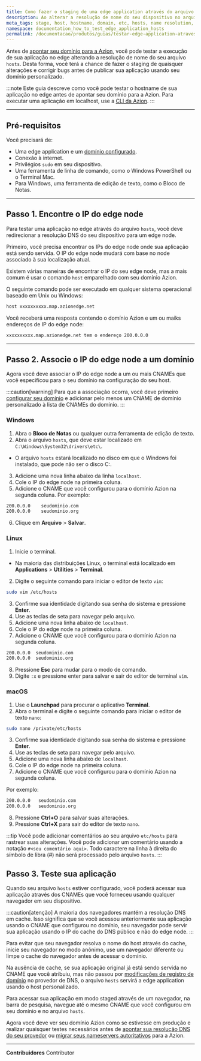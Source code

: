 ```yaml
---
title: Como fazer o staging de uma edge application através do arquivo hosts
description: Ao alterar a resolução de nome do seu dispositivo no arquivo hosts em etc/hosts, você pode testar sua edge application antes de apontar seu domínio para a Azion.
meta_tags: stage, host, hostname, domain, etc, hosts, name resolution, test
namespace: documentation_how_to_test_edge_application_hosts
permalink: /documentacao/produtos/guias/testar-edge-application-atraves-do-arquivo-hosts/
---
```


Antes de [apontar seu domínio para a Azion](/pt-br/documentacao/produtos/guias/apontar-dominio-para-a-azion/), você pode testar a execução de sua aplicação no edge alterando a resolução de nome do seu arquivo `hosts`. Desta forma, você terá a chance de fazer o staging de quaisquer alterações e corrigir bugs antes de publicar sua aplicação usando seu domínio personalizado.

:::note
Este guia descreve como você pode testar o hostname de sua aplicação no edge antes de apontar seu domínio para a Azion. Para executar uma aplicação em localhost, use a [CLI da Azion](/pt-br/documentacao/produtos/cli/visao-geral/).
:::

---

## Pré-requisitos

Você precisará de:

- Uma edge application e um [domínio configurado](/pt-br/documentacao/produtos/guias/configurar-dominio/).
- Conexão à internet.
- Privilégios `sudo` em seu dispositivo.
- Uma ferramenta de linha de comando, como o Windows PowerShell ou o Terminal Mac.
- Para Windows, uma ferramenta de edição de texto, como o Bloco de Notas.

---

## Passo 1. Encontre o IP do edge node

Para testar uma aplicação no edge através do arquivo `hosts`, você deve redirecionar a resolução DNS do seu dispositivo para um edge node.

Primeiro, você precisa encontrar os IPs do edge node onde sua aplicação está sendo servida. O IP do edge node mudará com base no node associado à sua localização atual.

Existem várias maneiras de encontrar o IP do seu edge node, mas a mais comum é usar o comando `host` emparelhado com seu domínio Azion.

O seguinte comando pode ser executado em qualquer sistema operacional baseado em Unix ou Windows:

```bash
host xxxxxxxxxx.map.azionedge.net
```

Você receberá uma resposta contendo o domínio Azion e um ou maiks endereços de IP do edge node:

```bash
xxxxxxxxxx.map.azionedge.net tem o endereço 200.0.0.0
```

---

## Passo 2. Associe o IP do edge node a um domínio

Agora você deve associar o IP do edge node a um ou mais CNAMEs que você especificou para o seu domínio na configuração do seu host.

:::caution[warning]
Para que a associação ocorra, você deve primeiro [configurar seu domínio](/pt-br/documentacao/produtos/guias/configurar-dominio/) e adicionar pelo menos um CNAME de domínio personalizado à lista de CNAMEs do domínio.
:::

### Windows

1. Abra o **Bloco de Notas** ou qualquer outra ferramenta de edição de texto.
2. Abra o arquivo `hosts`, que deve estar localizado em `C:\Windows\System32\drivers\etc\`.
  - O arquivo `hosts` estará localizado no disco em que o Windows foi instalado, que pode não ser o disco C:.
3. Adicione uma nova linha abaixo da linha `localhost`.
4. Cole o IP do edge node na primeira coluna.
5. Adicione o CNAME que você configurou para o domínio Azion na segunda coluna. Por exemplo:

  ```bash
  200.0.0.0    seudominio.com
  200.0.0.0    seudominio.org
  ```

6. Clique em **Arquivo** > **Salvar**.

### Linux

1. Inicie o terminal.
  - Na maioria das distribuições Linux, o terminal está localizado em **Applications** > **Utilities** > **Terminal**.
2. Digite o seguinte comando para iniciar o editor de texto `vim`:

  ```bash
  sudo vim /etc/hosts
  ```

3. Confirme sua identidade digitando sua senha do sistema e pressione **Enter**.
4. Use as teclas de seta para navegar pelo arquivo.
5. Adicione uma nova linha abaixo de `localhost`.
6. Cole o IP do edge node na primeira coluna.
7. Adicione o CNAME que você configurou para o domínio Azion na segunda coluna.

  ```bash
  200.0.0.0  seudominio.com
  200.0.0.0  seudominio.org
  ```

8. Pressione **Esc** para mudar para o modo de comando.
7. Digite `:x` e pressione enter para salvar e sair do editor de terminal `vim`.

### macOS

1. Use o **Launchpad** para procurar o aplicativo **Terminal**.
2. Abra o terminal e digite o seguinte comando para iniciar o editor de texto `nano`:

  ```bash
  sudo nano /private/etc/hosts
  ```

3. Confirme sua identidade digitando sua senha do sistema e pressione **Enter**.
4. Use as teclas de seta para navegar pelo arquivo.
5. Adicione uma nova linha abaixo de `localhost`.
6. Cole o IP do edge node na primeira coluna.
7. Adicione o CNAME que você configurou para o domínio Azion na segunda coluna.

Por exemplo:

```bash
200.0.0.0   seudominio.com
200.0.0.0   seudominio.org
```

8. Pressione **Ctrl+O** para salvar suas alterações.
9. Pressione **Ctrl+X** para sair do editor de texto `nano`.

:::tip
Você pode adicionar comentários ao seu arquivo `etc/hosts` para rastrear suas alterações. Você pode adicionar um comentário usando a notação `#<seu comentário aqui>`. Todo caractere na linha à direita do símbolo de libra (#) não será processado pelo arquivo `hosts`.
:::

## Passo 3. Teste sua aplicação

Quando seu arquivo `hosts` estiver configurado, você poderá acessar sua aplicação através dos CNAMEs que você forneceu usando qualquer navegador em seu dispositivo.

:::caution[atenção]
A maioria dos navegadores mantém a resolução DNS em cache. Isso significa que se você acessou anteriormente sua aplicação usando o CNAME que configurou no domínio, seu navegador pode servir sua aplicação usando o IP do cache do DNS público e não do edge node.
:::

Para evitar que seu navegador resolva o nome do host através do cache, inicie seu navegador no modo anônimo, use um navegador diferente ou limpe o cache do navegador antes de acessar o domínio.

Na ausência de cache, se sua aplicação original já está sendo servida no CNAME que você atribuiu, mas não passou por [modificações de registro de domínio](/pt-br/documentacao/produtos/guias/apontar-dominio-para-a-azion/#passo-2-modificar-registros-de-dominio) no provedor de DNS, o arquivo `hosts` servirá a edge application usando o host personalizado.

Para acessar sua aplicação em modo staged através de um navegador, na barra de pesquisa, navegue até o mesmo CNAME que você configurou em seu domínio e no arquivo `hosts`.

Agora você deve ver seu domínio Azion como se estivesse em produção e realizar quaisquer testes necessários antes de [apontar sua resolução DNS do seu provedor](/pt-br/documentacao/produtos/guias/apontar-dominio-para-a-azion/) ou [migrar seus nameservers autoritativos](/pt-br/documentacao/produtos/guias/migrar-ns-para-a-azion/) para a Azion.

---


**Contribuidores** <ContributorList>Contributor</ContributorList>
